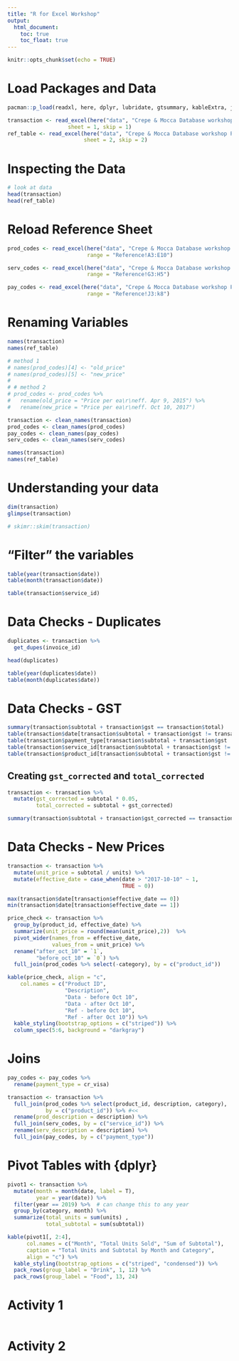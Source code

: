 ```yaml
---
title: "R for Excel Workshop"
output:
  html_document:
    toc: true
    toc_float: true
---
```


```r
knitr::opts_chunk$set(echo = TRUE)
```

# Load Packages and Data

```r
pacman::p_load(readxl, here, dplyr, lubridate, gtsummary, kableExtra, janitor, skimr, tidyr)

transaction <- read_excel(here("data", "Crepe & Mocca Database workshop PRE.xlsx"), 
                   sheet = 1, skip = 1)
ref_table <- read_excel(here("data", "Crepe & Mocca Database workshop PRE.xlsx"), 
                        sheet = 2, skip = 2)
```
# Inspecting the Data

```r
# look at data
head(transaction)
head(ref_table)
```

# Reload Reference Sheet

```r
prod_codes <- read_excel(here("data", "Crepe & Mocca Database workshop PRE.xlsx"), 
                         range = "Reference!A3:E10")

serv_codes <- read_excel(here("data", "Crepe & Mocca Database workshop PRE.xlsx"),
                         range = "Reference!G3:H5")

pay_codes <- read_excel(here("data", "Crepe & Mocca Database workshop PRE.xlsx"), 
                         range = "Reference!J3:k8")
```

# Renaming Variables

```r
names(transaction)
names(ref_table)

# method 1
# names(prod_codes)[4] <- "old_price"
# names(prod_codes)[5] <- "new_price"
# 
# # method 2
# prod_codes <- prod_codes %>%
#   rename(old_price = "Price per ea\r\neff. Apr 9, 2015") %>%
#   rename(new_price = "Price per ea\r\neff. Oct 10, 2017")

transaction <- clean_names(transaction)
prod_codes <- clean_names(prod_codes)
pay_codes <- clean_names(pay_codes)
serv_codes <- clean_names(serv_codes)

names(transaction)
names(ref_table)
```

# Understanding your data

```r
dim(transaction)
glimpse(transaction)

# skimr::skim(transaction)
```

# "Filter" the variables

```r
table(year(transaction$date))
table(month(transaction$date))

table(transaction$service_id)
```

# Data Checks - Duplicates

```r
duplicates <- transaction %>% 
  get_dupes(invoice_id)

head(duplicates)

table(year(duplicates$date))
table(month(duplicates$date))
```

# Data Checks - GST

```r
summary(transaction$subtotal + transaction$gst == transaction$total)
table(transaction$date[transaction$subtotal + transaction$gst != transaction$total])
table(transaction$payment_type[transaction$subtotal + transaction$gst != transaction$total])
table(transaction$service_id[transaction$subtotal + transaction$gst != transaction$total])
table(transaction$product_id[transaction$subtotal + transaction$gst != transaction$total])
```

## Creating `gst_corrected` and `total_corrected`

```r
transaction <- transaction %>%
  mutate(gst_corrected = subtotal * 0.05,
         total_corrected = subtotal + gst_corrected) 

summary(transaction$subtotal + transaction$gst_corrected == transaction$total_corrected)
```

# Data Checks - New Prices

```r
transaction <- transaction %>%
  mutate(unit_price = subtotal / units) %>%
  mutate(effective_date = case_when(date > "2017-10-10" ~ 1, 
                                    TRUE ~ 0))

max(transaction$date[transaction$effective_date == 0])
min(transaction$date[transaction$effective_date == 1])
```

```r
price_check <- transaction %>%
  group_by(product_id, effective_date) %>%
  summarize(unit_price = round(mean(unit_price),2))  %>%
  pivot_wider(names_from = effective_date,
              values_from = unit_price) %>%
  rename("after_oct_10" = `1`,
         "before_oct_10" = `0`) %>%
  full_join(prod_codes %>% select(-category), by = c("product_id"))
```

```r
kable(price_check, align = "c",
    col.names = c("Product ID", 
                  "Description", 
                  "Data - before Oct 10", 
                  "Data - after Oct 10", 
                  "Ref - before Oct 10", 
                  "Ref - after Oct 10")) %>% 
  kable_styling(bootstrap_options = c("striped")) %>%
  column_spec(5:6, background = "darkgray")
```

# Joins

```r
pay_codes <- pay_codes %>%
  rename(payment_type = cr_visa)

transaction <- transaction %>%
  full_join(prod_codes %>% select(product_id, description, category),  #<< 
            by = c("product_id")) %>% #<< 
  rename(prod_description = description) %>%
  full_join(serv_codes, by = c("service_id")) %>%
  rename(serv_description = description) %>%
  full_join(pay_codes, by = c("payment_type"))
```

# Pivot Tables with {dplyr}

```r
pivot1 <- transaction %>%
  mutate(month = month(date, label = T),
         year = year(date)) %>%
  filter(year == 2019) %>%  # can change this to any year
  group_by(category, month) %>%
  summarize(total_units = sum(units) ,
            total_subtotal = sum(subtotal))

kable(pivot1[, 2:4], 
      col.names = c("Month", "Total Units Sold", "Sum of Subtotal"),
      caption = "Total Units and Subtotal by Month and Category",
      align = "c") %>%
  kable_styling(bootstrap_options = c("striped", "condensed")) %>%
  pack_rows(group_label = "Drink", 1, 12) %>%
  pack_rows(group_label = "Food", 13, 24)

```

# Activity 1

```r

```

# Activity 2

```r

```

